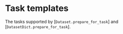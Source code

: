 # Task templates

The tasks supported by [`Dataset.prepare_for_task`] and [`DatasetDict.prepare_for_task`].


